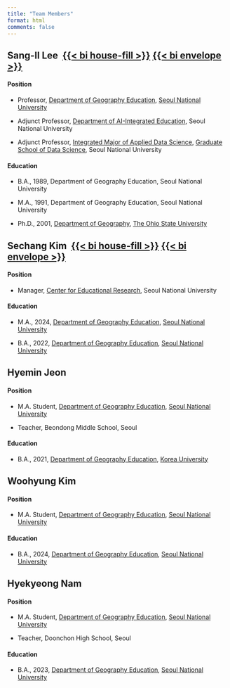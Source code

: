 ```yaml
---
title: "Team Members"
format: html
comments: false
---
```


## Sang-Il Lee  [{{< bi house-fill >}}](https://sangillee.snu.ac.kr) [{{< bi envelope >}}](mailto:si_lee@snu.ac.kr)

#### Position

-   Professor, [Department of Geography Education](https://geoedu.snu.ac.kr/), [Seoul National University](https://www.snu.ac.kr/)

-   Adjunct Professor, [Department of AI-Integrated Education](https://aied.snu.ac.kr/), Seoul National University

-   Adjunct Professor, [Integrated Major of Applied Data Science](https://gsds.snu.ac.kr/integrated/), [Graduate School of Data Science](https://gsds.snu.ac.kr/), Seoul National University

#### Education

-   B.A., 1989, Department of Geography Education, Seoul National University

-   M.A., 1991, Department of Geography Education, Seoul National University

-   Ph.D., 2001, [Department of Geography](https://geography.osu.edu/), [The Ohio State University](https://www.osu.edu/)

## Sechang Kim  [{{< bi house-fill >}}](https://sechang-kim.github.io/) [{{< bi envelope >}}](mailto:vs5345@snu.ac.kr)

#### Position

-   Manager, [Center for Educational Research](https://eduresearch.snu.ac.kr), Seoul National University

#### Education

-   M.A., 2024, [Department of Geography Education](https://geoedu.snu.ac.kr/), [Seoul National University](https://www.snu.ac.kr/)

-   B.A., 2022, [Department of Geography Education](https://geoedu.snu.ac.kr/), [Seoul National University](https://www.snu.ac.kr/)

## Hyemin Jeon

#### Position

-   M.A. Student, [Department of Geography Education](https://geoedu.snu.ac.kr/), [Seoul National University](https://www.snu.ac.kr/)

-   Teacher, Beondong Middle School, Seoul

#### Education

-   B.A., 2021, [Department of Geography Education](https://geoedu.korea.ac.kr/), [Korea University](https://www.korea.ac.kr/)

## Woohyung Kim

#### Position

-   M.A. Student, [Department of Geography Education](https://geoedu.snu.ac.kr/), [Seoul National University](https://www.snu.ac.kr/)

#### Education

-   B.A., 2024, [Department of Geography Education](https://geoedu.snu.ac.kr/), [Seoul National University](https://www.snu.ac.kr/)

## Hyekyeong Nam

#### Position

-   M.A. Student, [Department of Geography Education](https://geoedu.snu.ac.kr/), [Seoul National University](https://www.snu.ac.kr/)

-   Teacher, Doonchon High School, Seoul

#### Education

-   B.A., 2023, [Department of Geography Education](https://geoedu.snu.ac.kr/), [Seoul National University](https://www.snu.ac.kr/)
